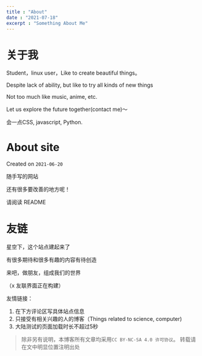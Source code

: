 ```yaml
---
title : "About"
date : "2021-07-18"
excerpt : "Something About Me"
---
```



# 关于我

Student，linux user，Like to create beautiful things。

Despite lack of ability, but like to try all kinds of new things

Not too much like music, anime, etc.

Let us explore the future together(contact me)～

会一点CSS, javascript, Python.


# About site

Created on ``2021-06-20``

随手写的网站

还有很多要改善的地方呢！

请阅读 README

# 友链


星空下，这个站点建起来了

有很多期待和很多有趣的内容有待创造

来吧，做朋友，组成我们的世界


（x 友联界面正在构建）



友情链接：

1. 在下方评论区写具体站点信息
2. 只接受有相关兴趣的人的博客（Things related to science, computer) 
3. 大陆测试的页面加载时长不超过5秒


> 除非另有说明，本博客所有文章均采用`CC BY-NC-SA 4.0 许可协议`。 转载请在文中明显位置注明出处
